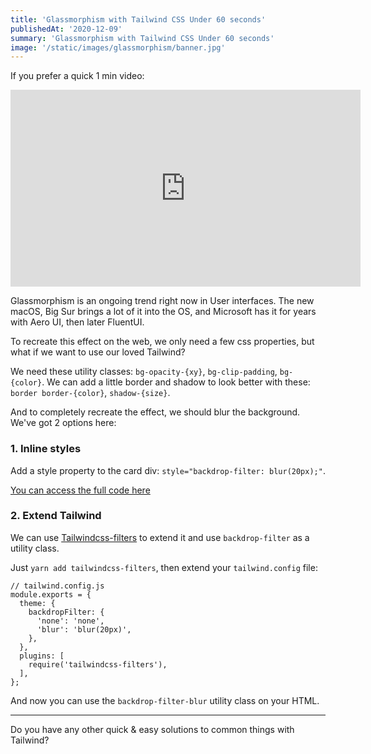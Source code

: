 ```yaml
---
title: 'Glassmorphism with Tailwind CSS Under 60 seconds'
publishedAt: '2020-12-09'
summary: 'Glassmorphism with Tailwind CSS Under 60 seconds'
image: '/static/images/glassmorphism/banner.jpg'
---
```


If you prefer a quick 1 min video:
<iframe width="560" height="315" src="https://www.youtube.com/embed/sIRbiNKJ0Cc" frameBorder="0" allow="accelerometer; autoplay; clipboard-write; encrypted-media; gyroscope; picture-in-picture" allowfullscreen></iframe>

Glassmorphism is an ongoing trend right now in User interfaces. The new macOS, Big Sur brings a lot of it into the OS, and Microsoft has it for years with Aero UI, then later FluentUI.

To recreate this effect on the web, we only need a few css properties, but what if we want to use our loved Tailwind?

We need these utility classes: `bg-opacity-{xy}`, `bg-clip-padding`, `bg-{color}`. We can add a little border and shadow to look better with these: `border border-{color}`, `shadow-{size}`.

And to completely recreate the effect, we should blur the background. We've got 2 options here:

### 1. Inline styles
Add a style property to the card div: `style="backdrop-filter: blur(20px);"`.

[You can access the full code here](https://play.tailwindcss.com/LTnkNgDSLj)

### 2. Extend Tailwind
We can use [Tailwindcss-filters](https://github.com/benface/tailwindcss-filters) to extend it and use `backdrop-filter` as a utility class.

Just `yarn add tailwindcss-filters`, then extend your `tailwind.config` file:

```
// tailwind.config.js
module.exports = {
  theme: {
    backdropFilter: {
      'none': 'none',
      'blur': 'blur(20px)',
    },
  },
  plugins: [
    require('tailwindcss-filters'),
  ],
};
```

And now you can use the `backdrop-filter-blur` utility class on your HTML.

---

Do you have any other quick & easy solutions to common things with Tailwind?